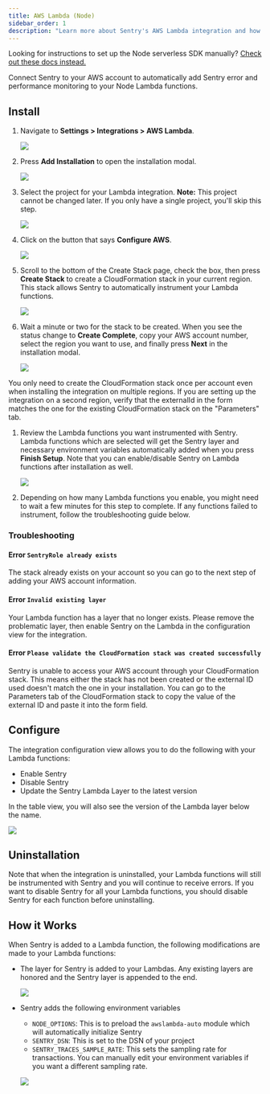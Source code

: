```yaml
---
title: AWS Lambda (Node)
sidebar_order: 1
description: "Learn more about Sentry's AWS Lambda integration and how you can automatically instrument your Node Lambda functions with Sentry without changing your code."
---
```


<Alert title="Note" level="info">

Looking for instructions to set up the Node serverless SDK manually? [Check out these docs instead.](/platforms/node/guides/aws-lambda/)

</Alert>

Connect Sentry to your AWS account to automatically add Sentry error and performance monitoring to your Node Lambda functions.


## Install

1. Navigate to **Settings > Integrations > AWS Lambda**.

   ![](directory.png)

1. Press **Add Installation** to open the installation modal.

   ![](integration_detail.png)

1. Select the project for your Lambda integration. **Note:** This project cannot be changed later. If you only have a single project, you'll skip this step.

   ![](project.png)

1. Click on the button that says **Configure AWS**.

   ![](aws_account.png)
  
1. Scroll to the bottom of the Create Stack page, check the box, then press **Create Stack** to create a CloudFormation stack in your current region. This stack allows Sentry to automatically instrument your Lambda functions.

   ![](cloudformation.png)

1. Wait a minute or two for the stack to be created. When you see the status change to **Create Complete**, copy your AWS account number, select the region you want to use, and finally press **Next** in the installation modal.

   ![](stack_created.png)
   
<Alert title="Note" level="info">

You only need to create the CloudFormation stack once per account even when installing the integration on multiple regions. If you are setting up the integration on a second region, verify that the externalId in the form matches the one for the existing CloudFormation stack on the "Parameters" tab.

</Alert>

   
1. Review the Lambda functions you want instrumented with Sentry. Lambda functions which are selected will get the Sentry layer and necessary environment variables automatically added when you press **Finish Setup**. Note that you can enable/disable Sentry on Lambda functions after installation as well.

   ![](select_lambdas.png)

1. Depending on how many Lambda functions you enable, you might need to wait a few minutes for this step to complete. If any functions failed to instrument, follow the troubleshooting guide below.
   
### Troubleshooting

#### Error `SentryRole already exists`

The stack already exists on your account so you can go to the next step of adding your AWS account information.

#### Error `Invalid existing layer`

Your Lambda function has a layer that no longer exists. Please remove the problematic layer, then enable Sentry on the Lambda in the configuration view for the integration.

#### Error `Please validate the CloudFormation stack was created successfully` 

Sentry is unable to access your AWS account through your CloudFormation stack. This means either the stack has not been created or the external ID used doesn't match the one in your installation. You can go to the Parameters tab of the CloudFormation stack to copy the value of the external ID and paste it into the form field.

## Configure

The integration configuration view allows you to do the following with your Lambda functions:

* Enable Sentry
* Disable Sentry
* Update the Sentry Lambda Layer to the latest version

In the table view, you will also see the version of the Lambda layer below the name.

   ![](configure.png)
   
   
## Uninstallation

Note that when the integration is uninstalled, your Lambda functions will still be instrumented with Sentry and you will continue to receive errors. If you want to disable Sentry for all your Lambda functions, you should disable Sentry for each function before uninstalling.


## How it Works

When Sentry is added to a Lambda function, the following modifications are made to your Lambda functions:
* The layer for Sentry is added to your Lambdas. Any existing layers are honored and the Sentry layer is appended to the end.

   ![](layer.png)
   
* Sentry adds the following environment variables
  * `NODE_OPTIONS`: This is to preload the `awslambda-auto` module which will automatically initialize Sentry
  * `SENTRY_DSN`: This is set to the DSN of your project
  * `SENTRY_TRACES_SAMPLE_RATE`: This sets the sampling rate for transactions. You can manually edit your environment variables if you want a different sampling rate.

  ![](env_variables.png)
